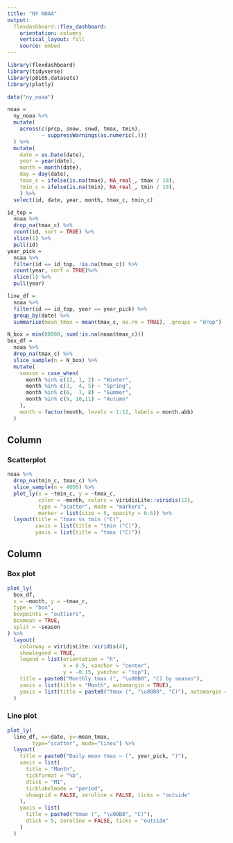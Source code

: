 ```yaml
---
title: "NY NOAA"
output: 
  flexdashboard::flex_dashboard:
    orientation: columns
    vertical_layout: fill
    source: embed
---
```



```r
library(flexdashboard)
library(tidyverse)
library(p8105.datasets)
library(plotly)
```

```r
data("ny_noaa")

noaa =
  ny_noaa %>%
  mutate(
    across(c(prcp, snow, snwd, tmax, tmin),
           ~ suppressWarnings(as.numeric(.)))
  ) %>%
  mutate(
    date = as.Date(date),
    year = year(date),
    month = month(date),
    day = day(date),
    tmax_c = ifelse(is.na(tmax), NA_real_, tmax / 10),
    tmin_c = ifelse(is.na(tmin), NA_real_, tmin / 10),
    ) %>%
  select(id, date, year, month, tmax_c, tmin_c)
```


```r
id_top =
  noaa %>%
  drop_na(tmax_c) %>%
  count(id, sort = TRUE) %>%
  slice(1) %>%
  pull(id)
year_pick =
  noaa %>%
  filter(id == id_top, !is.na(tmax_c)) %>%
  count(year, sort = TRUE)%>%
  slice(1) %>%
  pull(year)

line_df =
  noaa %>%
  filter(id == id_top, year == year_pick) %>%
  group_by(date) %>%
  summarise(mean_tmax = mean(tmax_c, na.rm = TRUE), .groups = "drop")

N_box = min(80000, sum(!is.na(noaa$tmax_c)))
box_df = 
  noaa %>%
  drop_na(tmax_c) %>%
  slice_sample(n = N_box) %>%
  mutate(
    season = case_when(
      month %in% c(12, 1, 2) ~ "Winter",
      month %in% c(3,  4, 5) ~ "Spring",
      month %in% c(6,  7, 8) ~ "Summer",
      month %in% c(9, 10,11) ~ "Autumn"
    ),
    month = factor(month, levels = 1:12, labels = month.abb)
  )
```

Column {data-width=650}
-----------------------------------------------------------------------

### Scatterplot

```r
noaa %>%
  drop_na(tmin_c, tmax_c) %>%
  slice_sample(n = 4000) %>%
  plot_ly(x = ~tmin_c, y = ~tmax_c,
          color = ~month, colors = viridisLite::viridis(12),
          type = "scatter", mode = "markers",
          marker = list(size = 5, opacity = 0.6)) %>%
  layout(title = "tmax vs tmin (°C)",
         xaxis = list(title = "tmin (°C)"),
         yaxis = list(title = "tmax (°C)"))
```

Column {data-width=350}
-----------------------------------------------------------------------

### Box plot

```r
plot_ly(
  box_df,
  x = ~month, y = ~tmax_c,
  type = "box",
  boxpoints = "outliers",
  boxmean = TRUE,
  split = ~season
) %>%
  layout(
    colorway = viridisLite::viridis(4),
    showlegend = TRUE,
    legend = list(orientation = "h",
                  x = 0.5, xanchor = "center",
                  y = -0.15, yanchor = "top"),
    title = paste0("Monthly tmax (", "\u00B0", "C) by season"),
    xaxis = list(title = "Month", automargin = TRUE),
    yaxis = list(title = paste0("tmax (", "\u00B0", "C)"), automargin = TRUE)
  )
```


### Line plot

```r
plot_ly(
  line_df, x=~date, y=~mean_tmax,
        type="scatter", mode="lines") %>%
  layout(
    title = paste0("Daily mean tmax — (", year_pick, ")"),
    xaxis = list(
      title = "Month",
      tickformat = "%b",
      dtick = "M1",
      ticklabelmode = "period",
      showgrid = FALSE, zeroline = FALSE, ticks = "outside"
    ),
    yaxis = list(
      title = paste0("tmax (", "\u00B0", "C)"),
      dtick = 5, zeroline = FALSE, ticks = "outside"
    )
  )
```